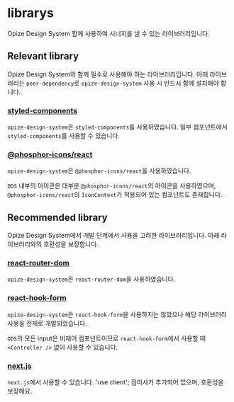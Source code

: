 
<Meta title="Docs/librarys" />

# librarys

Opize Design System 함께 사용하여 시너지를 낼 수 있는 라이브러리입니다.

## Relevant library

Opize Design System와 함께 필수로 사용해야 하는 라이브러리입니다. 아래 라이브러리는 `peer-dependency`로 `opize-design-system` 사용 시 반드시 함께 설치해야 합니다.

### [styled-components](https://www.npmjs.com/package/styled-components)

`opize-design-system`은 `styled-components`를 사용하였습니다. 일부 컴포넌트에서 `styled-components`를 사용할 수 있습니다.

### [@phosphor-icons/react](https://www.npmjs.com/package/@phosphor-icons/react)

`opize-design-system`은 `@phosphor-icons/react`을 사용하였습니다.

`ODS` 내부의 아이콘은 대부분 `@phosphor-icons/react`의 아이콘을 사용하였으며, `@phosphor-icons/react`의 `IconContext`가 적용되어 있는 컴포넌트도 존재합니다.

## Recommended library

Opize Design System에서 개발 단계에서 사용을 고려한 라이브러리입니다. 아래 라이브러리와의 호환성을 보장합니다.

### [react-router-dom](https://www.npmjs.com/package/react-router-dom)

`opize-design-system`은 `react-router-dom`을 사용하였습니다.

### [react-hook-form](https://www.npmjs.com/package/react-hook-form)

`opize-design-system`은 `react-hook-form`을 사용하지는 않았으나 해당 라이브러리 사용을 전제로 개발되었습니다.

`ODS`의 모든 input은 비제어 컴포넌트이므로 `react-hook-form`에서 사용할 때 `<Controller />` 없이 사용할 수 있습니다.

### [next.js](https://nextjs.org/)

`next.js`에서 사용할 수 있습니다. 'use client'; 접미사가 추가되어 있으며, 호환성을 보장해요.
